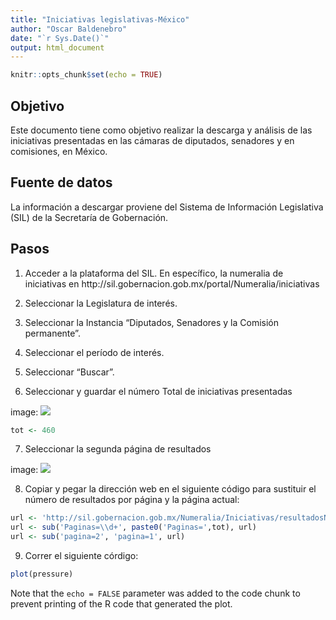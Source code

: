 ---
title: "Iniciativas legislativas-México"
author: "Oscar Baldenebro"
date: "`r Sys.Date()`"
output: html_document
---

```{r setup, include=FALSE}
knitr::opts_chunk$set(echo = TRUE)
```

## Objetivo

Este documento tiene como objetivo realizar la descarga y análisis de las iniciativas presentadas en las cámaras de diputados, senadores y en comisiones, en México.

## Fuente de datos

La información a descargar proviene del Sistema de Información Legislativa (SIL) de la Secretaría de Gobernación.

## Pasos

1. Acceder a la plataforma del SIL. En específico, la numeralia de iniciativas en http://sil.gobernacion.gob.mx/portal/Numeralia/iniciativas

2. Seleccionar la Legislatura de interés.

3. Seleccionar la Instancia "Diputados, Senadores y la Comisión permanente".

4. Seleccionar el período de interés.

5. Seleccionar "Buscar".

6. Seleccionar y guardar el número Total de iniciativas presentadas

image: ![](SIL_total.PNG) 

```{r}
tot <- 460
```

7. Seleccionar la segunda página de resultados

image: ![](Pag_2.PNG)

8. Copiar y pegar la dirección web en el siguiente código para sustituir el número de resultados por página y la página actual:

```{r}
url <- 'http://sil.gobernacion.gob.mx/Numeralia/Iniciativas/resultadosNumeraliaIniciativas.php?SID=&Origen=IL&Serial=8a35e4f0f8df2e4837b3a5295a3df854&Reg=460&Paginas=15&pagina=2'
url <- sub('Paginas=\\d+', paste0('Paginas=',tot), url)
url <- sub('pagina=2', 'pagina=1', url)
```

9. Correr el siguiente córdigo:

```{r pressure, echo=FALSE}
plot(pressure)
```

Note that the `echo = FALSE` parameter was added to the code chunk to prevent printing of the R code that generated the plot.
